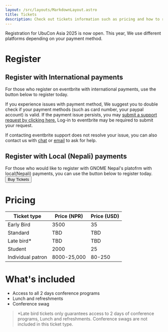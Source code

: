 ```yaml
---
layout: /src/layouts/MarkdownLayout.astro
title: Tickets
description: Check out tickets information such as pricing and how to register for UbuCon Asia 2025.
---
```


Registration for UbuCon Asia 2025 is now open. This year, We use different platforms depending on your payment method.

# Register 

## Register with International payments
For those who register on eventbrite with international payments, use the button below to register today.

<Eventbrite eventbriteId={WebsiteConfig.tickets.eventbriteId} eventbriteSlug={WebsiteConfig.tickets.eventbriteSlug} />

If you experience issues with payment method, We suggest you to double check if your payment methods (such as card number, your paypal account) is valid. If the payment issue persists, you may [submit a support request by clicking here.](https://www.eventbrite.com/help/en-us/contact-us/?form=all-report-event) Log-in to eventbrite may be required to submit your request.

If contacting eventbrite support does not resolve your issue, you can also contact us with [chat](https://docs.ubucon.asia/chat) or [email](mailto:contact@ubucon.asia) to ask for help.

## Register with Local (Nepali) payments
For those who would like to register with GNOME Nepal's platofrm with local(Nepali) payments, you can use the button below to register today.
<a href="https://nepal.gnome.org/ubucon">
    <button>Buy Tickets</button>
</a>
# Pricing

| Ticket type | Price (NPR) | Price (USD) |
| ----------- | ----------- | ----------- |
| Early Bird  | 3500        | 35          |
| Standard     | TBD        | TBD          |
| Late bird* | TBD        | TBD          |
| Student     | 2000        | 25          |
| Individual patron | 8000-25,000           | 80-250           |

# What's included

- Access to all 2 days conference programs
- Lunch and refreshments
- Conference swag 

> *Late bird tickets only guarantees access to 2 days of conference programs, Lunch and refreshments. Conference swags are not included in this ticket type.


